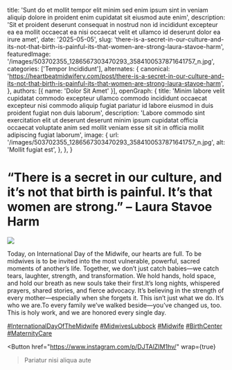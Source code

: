   title: 'Sunt do et mollit tempor elit minim sed enim ipsum sint in veniam aliquip dolore in proident enim cupidatat sit eiusmod aute enim',
  description: 'Sit et proident deserunt consequat in nostrud non id incididunt excepteur ea ea mollit occaecat ea nisi occaecat velit et ullamco id deserunt dolor ea irure amet',
  date: '2025-05-05',
  slug: 'there-is-a-secret-in-our-culture-and-its-not-that-birth-is-painful-its-that-women-are-strong-laura-stavoe-harm',
  featuredImage: '/images/503702355_1286567303470293_3584100537871641757_n.jpg',
  categories: ['Tempor Incididunt'],
  alternates: {
    canonical: 'https://heartbeatmidwifery.com/post/there-is-a-secret-in-our-culture-and-its-not-that-birth-is-painful-its-that-women-are-strong-laura-stavoe-harm',
  },
  authors: [{ name: 'Dolor Sit Amet' }],
  openGraph: {
    title: 'Minim labore velit cupidatat commodo excepteur ullamco commodo incididunt occaecat excepteur nisi commodo aliquip fugiat pariatur id labore eiusmod in duis proident fugiat non duis laborum',
    description: 'Labore commodo sint exercitation elit ut deserunt deserunt minim ipsum cupidatat officia occaecat voluptate anim sed mollit veniam esse sit sit in officia mollit adipiscing fugiat laborum',
    image: {
      url: '/images/503702355_1286567303470293_3584100537871641757_n.jpg',
      alt: 'Mollit fugiat est',
    },
  },
}


# “There is a secret in our culture, and it’s not that birth is painful. It’s that women are strong.” – Laura Stavoe Harm

<Image
  src="/images/503702355_1286567303470293_3584100537871641757_n.jpg"
  size="large"
  wrap={true}
/>

Today, on International Day of the Midwife, our hearts are full. To be midwives is to be invited into the most vulnerable, powerful, sacred moments of another’s life. Together, we don’t just catch babies—we catch tears, laughter, strength, and transformation. We hold hands, hold space, and hold our breath as new souls take their first.It’s long nights, whispered prayers, shared stories, and fierce advocacy. It’s believing in the strength of every mother—especially when she forgets it. This isn’t just what we do. It’s who we are.To every family we’ve walked beside—you’ve changed us, too. This is holy work, and we are honored every single day.

[#InternationalDayOfTheMidwife](https://www.instagram.com/explore/tags/internationaldayofthemidwife/) [#MidwivesLubbock](https://www.instagram.com/explore/tags/midwiveslubbock/) [#Midwife](https://www.instagram.com/explore/tags/midwife/) [#BirthCenter](https://www.instagram.com/explore/tags/birthcenter/) [#MaternityCare](https://www.instagram.com/explore/tags/maternitycare/)

<Button
  href="https://www.instagram.com/p/DJTAlZIM1hv/"
  wrap={true}
>Pariatur nisi aliqua aute</Button>
